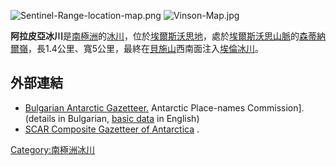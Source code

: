[[Image:Sentinel-Range-location-map.png|thumb]]
[[Image:Vinson-Map.jpg|thumb]]

{{coord|78|11|40|S|84|54|00|W|display=title}}

'''阿拉皮亞冰川'''是[[南極洲|南極洲]]的[[冰川|冰川]]，位於[[埃爾斯沃思地|埃爾斯沃思地]]，處於[[埃爾斯沃思山脈|埃爾斯沃思山脈]]的[[森蒂納爾嶺|森蒂納爾嶺]]，長1.4公里、寬5公里，最終在[[貝施山|貝施山]]西南面注入[[埃倫冰川|埃倫冰川]]。

==外部連結==
* [http://apcbg.org/gazet-bg.doc Bulgarian Antarctic Gazetteer.] {{Wayback|url=http://apcbg.org/gazet-bg.doc |date=20131012104624 }} Antarctic Place-names Commission]. (details in Bulgarian, [http://apcbg.org/gazet.htm basic data] {{Wayback|url=http://apcbg.org/gazet.htm |date=20160304071225 }} in English)
* [http://data.aad.gov.au/aadc/gaz/scar/ SCAR Composite Gazetteer of Antarctica] {{WebCite|url=https://www.webcitation.org/5ug2CfC7m?url=http://data.aad.gov.au/aadc/gaz/scar/ |date=20101202140255 |dateformat=iso }}.

{{DEFAULTSORT:Arapya Glacier}}
[[Category:南極洲冰川|Category:南極洲冰川]]


{{EllsworthLand-geo-stub}}